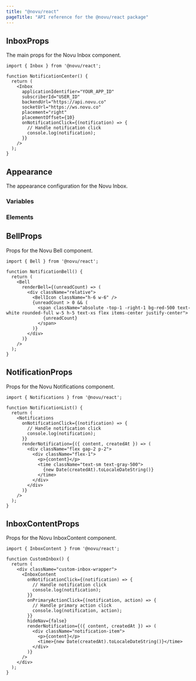 ```yaml
---
title: "@novu/react"
pageTitle: "API reference for the @novu/react package"
---
```


## InboxProps

The main props for the Novu Inbox component.

```tsx
import { Inbox } from '@novu/react';

function NotificationCenter() {
  return (
    <Inbox
      applicationIdentifier="YOUR_APP_ID"
      subscriberId="USER_ID"
      backendUrl="https://api.novu.co"
      socketUrl="https://ws.novu.co"
      placement="right"
      placementOffset={10}
      onNotificationClick={(notification) => {
        // Handle notification click
        console.log(notification);
      }}
    />
  );
}
```

<AutoTypeTable path="./content/docs/platform/sdks/client/types/react-types.ts" name="InboxProps" />

## Appearance

The appearance configuration for the Novu Inbox.

<AutoTypeTable path="./content/docs/platform/sdks/client/types/react-types.ts" name="InboxAppearanceProps" />

### Variables

<AutoTypeTable path="./content/docs/platform/sdks/client/types/react-types.ts" name="InboxAppearanceVariables" />

### Elements

<AutoTypeTable path="./content/docs/platform/sdks/client/types/react-types.ts" name="InboxAppearanceElements" />

## BellProps

Props for the Novu Bell component.

```tsx
import { Bell } from '@novu/react';

function NotificationBell() {
  return (
    <Bell
      renderBell={(unreadCount) => (
        <div className="relative">
          <BellIcon className="h-6 w-6" />
          {unreadCount > 0 && (
            <span className="absolute -top-1 -right-1 bg-red-500 text-white rounded-full w-5 h-5 text-xs flex items-center justify-center">
              {unreadCount}
            </span>
          )}
        </div>
      )}
    />
  );
}
```

<AutoTypeTable path="./content/docs/platform/sdks/client/types/react-types.ts" name="BellProps" />

## NotificationProps

Props for the Novu Notifications component.

```tsx
import { Notifications } from '@novu/react';

function NotificationList() {
  return (
    <Notifications
      onNotificationClick={(notification) => {
        // Handle notification click
        console.log(notification);
      }}
      renderNotification={({ content, createdAt }) => (
        <div className="flex gap-2 p-2">
          <div className="flex-1">
            <p>{content}</p>
            <time className="text-sm text-gray-500">
              {new Date(createdAt).toLocaleDateString()}
            </time>
          </div>
        </div>
      )}
    />
  );
}
```

<AutoTypeTable path="./content/docs/platform/sdks/client/types/react-types.ts" name="NotificationProps" />

## InboxContentProps

Props for the Novu InboxContent component.

```tsx
import { InboxContent } from '@novu/react';

function CustomInbox() {
  return (
    <div className="custom-inbox-wrapper">
      <InboxContent
        onNotificationClick={(notification) => {
          // Handle notification click
          console.log(notification);
        }}
        onPrimaryActionClick={(notification, action) => {
          // Handle primary action click
          console.log(notification, action);
        }}
        hideNav={false}
        renderNotification={({ content, createdAt }) => (
          <div className="notification-item">
            <p>{content}</p>
            <time>{new Date(createdAt).toLocaleDateString()}</time>
          </div>
        )}
      />
    </div>
  );
}
```

<AutoTypeTable path="./content/docs/platform/sdks/client/types/react-types.ts" name="InboxContentProps" />
